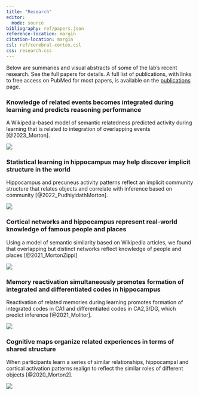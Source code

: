 ```yaml
---
title: "Research"
editor: 
  mode: source
bibliography: ref/papers.json
reference-location: margin
citation-location: margin
csl: ref/cerebral-cortex.csl
css: research.css
---
```


Below are summaries and visual abstracts of some of the lab's recent research. See the full papers for details. A full list of publications, with links to free access on PubMed for most papers, is available on the [publications](publications.html) page.

### Knowledge of related events becomes integrated during learning and predicts reasoning performance

A Wikipedia-based model of semantic relatedness predicted activity during learning that is related to integration of overlapping events [@2023_Morton].

![](ref/abstracts/2023_Morton.png)

### Statistical learning in hippocampus may help discover implicit structure in the world

Hippocampus and precuneus activity patterns reflect an implicit community structure that relates objects and correlate with inference based on community [@2022_PudhiyidathMorton].

![](ref/abstracts/2022_PudhiyidathMorton.png)

### Cortical networks and hippocampus represent real-world knowledge of famous people and places

Using a model of semantic similarity based on Wikipedia articles, we found that overlapping but distinct networks reflect knowledge of people and places [@2021_MortonZippi]

![](ref/abstracts/2021_MortonZippi.png)

### Memory reactivation simultaneously promotes formation of integrated and differentiated codes in hippocampus

Reactivation of related memories during learning promotes formation of integrated codes in CA1 and differentiated codes in CA2,3/DG, which predict inference [@2021_Molitor].

![](ref/abstracts/2021_Molitor.png)

### Cognitive maps organize related experiences in terms of shared structure

When participants learn a series of similar relationships, hippocampal and cortical activation patterns realign to reflect the similar roles of different objects [@2020_Morton2].

![](ref/abstracts/2020_Morton2.png)
